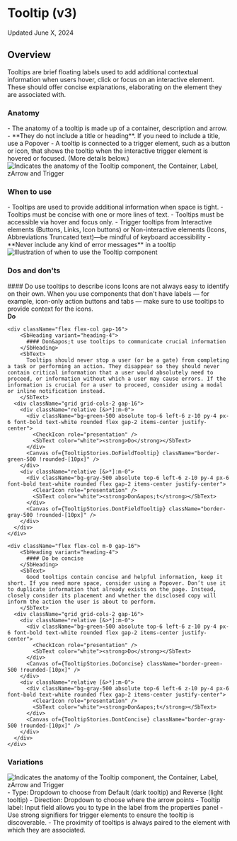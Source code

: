 
<Meta title="Overlays/Tooltip/v3/Usage Guidelines" of={ExampleStories} />

# Tooltip (v3)
<SbText variant="extra-small">
  Updated June X, 2024
</SbText>


<ResourceLinks
  sourceCode="https://github.com/cultureamp/kaizen-design-system/tree/main/packages/components/src/Tooltip"
  figma=""
  designGuidelines="/?path=/docs/overlays-tooltip-v3-usage-guidelines--docs"
  apiSpecification="/?path=/docs/overlays-tooltip-v3-api-specifications--docs"
  className="!mb-8"
/>

<Installation
  installCommand="pnpm add @kaizen/components"
  importStatement='import { Tooltip } from "@kaizen/components/v3/overlays"'
/>


## Overview

<SbText>
  Tooltips are brief floating labels used to add additional contextual information when users hover, click or focus on an interactive element. These should offer concise explanations,  elaborating on the element they are associated with.
</SbText>

<Canvas of={TooltipStories.Playground} />
<Controls of={TooltipStories.Playground} include={["placement", "isOpen"]} className="mb-64" />


### Anatomy

<div className="mb-32">
  <SbText>
    - The anatomy of a tooltip is made up of a container, description and arrow.
      - **They do not include a title or heading**. If you need to include a title, use a Popover
    - A tooltip is connected to a trigger element, such as a button or icon, that shows the tooltip when the interactive trigger element is hovered or focused. (More details below.)
  </ SbText>
</div>

<img src={AnatomyPng} alt="Indicates the anatomy of the Tooltip component, the Container, Label, zArrow and Trigger" className="mb-64" />

### When to use

<div className="mt-16 mb-32">
  <SbText>
    - Tooltips are used to provide additional information when space is tight.
    - Tooltips must be concise with one or more lines of text.
    - Tooltips must be accessible via hover and focus only.
    - Trigger tooltips from Interactive elements (Buttons, Links, Icon buttons) or Non-interactive elements (Icons, Abbreviations Truncated text)—be mindful of keyboard accessibility
    - **Never include any kind of error messages** in a tooltip
  </ SbText>
</ div>

<img src={WhenToUsePng} alt="Illustration of when to use the Tooltip component" className="mb-32"/>

### Dos and don'ts
<Unstyled>
  <div className="flex flex-col mt-16 gap-40 mb-64">
    <div className="flex flex-col m-0 gap-16">
        <SbHeading variant="heading-4">
          #### Do use tooltips to describe icons
        </SbHeading>
        <SbText variant="body" tag="span">
          Icons are not always easy to identify on their own. When you use components that don&apos;t have labels — for example, icon-only action buttons and tabs — make sure to use tooltips to provide context for the icons.
        </SbText>
      <div className="grid grid-cols-2 gap-16">
        <div className="relative [&>*]:m-0">
          <div className="bg-green-500 absolute top-6 left-6 z-10 py-4 px-6 font-bold text-white rounded flex gap-2 items-center justify-center">
            <CheckIcon role="presentation" />
            <SbText color="white">
              <strong>Do</strong>
            </SbText>
          </div>
          <Canvas of={TooltipStories.Primary} className="border-green-500 !rounded" />
        </div>
      </div>
    </div>

    <div className="flex flex-col gap-16">
        <SbHeading variant="heading-4">
          #### Don&apos;t use tooltips to communicate crucial information
        </SbHeading>
        <SbText>
          Tooltips should never stop a user (or be a gate) from completing a task or performing an action. They disappear so they should never contain critical information that a user would absolutely need to proceed, or information without which a user may cause errors. If the information is crucial for a user to proceed, consider using a modal or inline notification instead.
        </SbText>
      <div className="grid grid-cols-2 gap-16">
        <div className="relative [&>*]:m-0">
          <div className="bg-green-500 absolute top-6 left-6 z-10 py-4 px-6 font-bold text-white rounded flex gap-2 items-center justify-center">
            <CheckIcon role="presentation" />
            <SbText color="white"><strong>Do</strong></SbText>
          </div>
          <Canvas of={TooltipStories.DoFieldTooltip} className="border-green-500 !rounded-[10px]" />
        </div>
        <div className="relative [&>*]:m-0">
          <div className="bg-gray-500 absolute top-6 left-6 z-10 py-4 px-6 font-bold text-white rounded flex gap-2 items-center justify-center">
            <ClearIcon role="presentation" />
            <SbText color="white"><strong>Don&apos;t</strong></SbText>
          </div>
          <Canvas of={TooltipStories.DontFieldTooltip} className="border-gray-500 !rounded-[10px]" />
        </div>
      </div>
    </div>

    <div className="flex flex-col m-0 gap-16">
        <SbHeading variant="heading-4">
          #### Do be concise
        </SbHeading>
        <SbText>
          Good tooltips contain concise and helpful information, keep it short. If you need more space, consider using a Popover. Don’t use it to duplicate information that already exists on the page. Instead, closely consider its placement and whether the disclosed copy will inform the action the user is about to perform.
        </SbText>
      <div className="grid grid-cols-2 gap-16">
        <div className="relative [&>*]:m-0">
          <div className="bg-green-500 absolute top-6 left-6 z-10 py-4 px-6 font-bold text-white rounded flex gap-2 items-center justify-center">
            <CheckIcon role="presentation" />
            <SbText color="white"><strong>Do</strong></SbText>
          </div>
          <Canvas of={TooltipStories.DoConcise} className="border-green-500 !rounded-[10px]" />
        </div>
        <div className="relative [&>*]:m-0">
          <div className="bg-gray-500 absolute top-6 left-6 z-10 py-4 px-6 font-bold text-white rounded flex gap-2 items-center justify-center">
            <ClearIcon role="presentation" />
            <SbText color="white"><strong>Don&apos;t</strong></SbText>
          </div>
          <Canvas of={TooltipStories.DontConcise} className="border-gray-500 !rounded-[10px]" />
        </div>
      </div>
    </div>
  </div>
</Unstyled>

### Variations

<img src={VariantsPng} alt="Indicates the anatomy of the Tooltip component, the Container, Label, zArrow and Trigger" className="my-16" />

<div className="mb-64">
  <SbText>
    - Type: Dropdown to choose from Default (dark tooltip) and Reverse (light tooltip)
    - Direction: Dropdown to choose where the arrow points
    - Tooltip label: Input field allows you to type in the label from the properties panel
    - Use strong signifiers for trigger elements to ensure the tooltip is discoverable.
    - The proximity of tooltips is always paired to the element with which they are associated.
  </SbText>
</ div>

